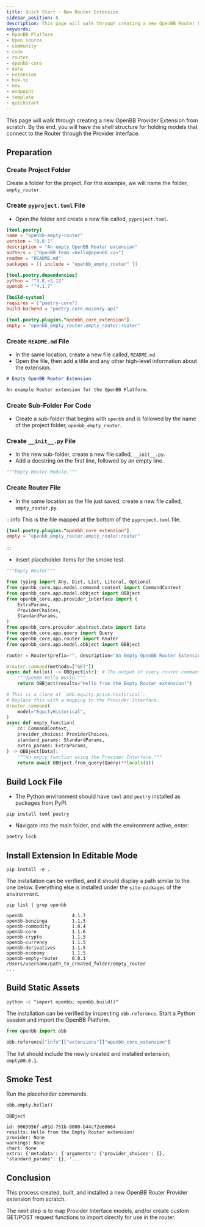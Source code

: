 ```yaml
---
title: Quick Start - New Router Extension
sidebar_position: 8
description: This page will walk through creating a new OpenBB Router Extension from scratch. By the end, you will have the shell structure for a new router path with custom endpoints.
keywords:
- OpenBB Platform
- Open source
- community
- code
- router
- openbb-core
- data
- extension
- how-to
- new
- endpoint
- template
- quickstart
---
```



<HeadTitle title="Quick Start - New Provider Extension - Getting Started - Development | OpenBB Platform Docs" />

This page will walk through creating a new OpenBB Provider Extension from scratch. By the end, you will have the shell structure for holding models that connect to the Router through the Provider Interface.

## Preparation

### Create Project Folder

Create a folder for the project. For this example, we will name the folder, `empty_router`.

### Create `pyproject.toml` File

- Open the folder and create a new file called, `pyproject.toml`.

```toml
[tool.poetry]
name = "openbb-empty-router"
version = "0.0.1"
description = "An empty OpenBB Router extension"
authors = ["OpenBB Team <hello@openbb.co>"]
readme = "README.md"
packages = [{ include = "openbb_empty_router" }]

[tool.poetry.dependencies]
python = "^3.8,<3.12"
openbb = "^4.1.7"

[build-system]
requires = ["poetry-core"]
build-backend = "poetry.core.masonry.api"

[tool.poetry.plugins."openbb_core_extension"]
empty = "openbb_empty_router.empty_router:router"
```

### Create `README.md` File

- In the same location, create a new file called, `README.md`.
- Open the file, then add a title and any other high-level information about the extension.

```markdown
# Empty OpenBB Router Extension

An example Router extension for the OpenBB Platform.
```

### Create Sub-Folder For Code

- Create a sub-folder that begins with `openbb` and is followed by the name of the project folder, `openbb_empty_router`.

### Create `__init__.py` File

- In the new sub-folder, create a new file called, `__init__.py`.
- Add a docstring on the first line, followed by an empty line.

```python
"""Empty Router Module."""

```

### Create Router File

- In the same location as the file just saved, create a new file called, `empty_router.py`.

:::info
This is the file mapped at the bottom of the `pyproject.toml` file.

```toml
[tool.poetry.plugins."openbb_core_extension"]
empty = "openbb_empty_router.empty_router:router"
```

:::

- Insert placeholder items for the smoke test.

```python
"""Empty Router"""

from typing import Any, Dict, List, Literal, Optional
from openbb_core.app.model.command_context import CommandContext
from openbb_core.app.model.obbject import OBBject
from openbb_core.app.provider_interface import (
    ExtraParams,
    ProviderChoices,
    StandardParams,
)
from openbb_core.provider.abstract.data import Data
from openbb_core.app.query import Query
from openbb_core.app.router import Router
from openbb_core.app.model.obbject import OBBject

router = Router(prefix="", description="An Empty OpenBB Router Extension.")

@router.command(methods=["GET"])
async def hello() -> OBBject[str]: # The output of every router command must be an instance of `OBBject`.
    """OpenBB Hello World."""
    return OBBject(results="Hello from the Empty Router extension!")

# This is a clone of `obb.equity.price.historical`.
# Replace this with a mapping to the Provider Interface.
@router.command(
    model="EquityHistorical",
)
async def empty_function(
    cc: CommandContext,
    provider_choices: ProviderChoices,
    standard_params: StandardParams,
    extra_params: ExtraParams,
) -> OBBject[Data]:
    """An empty function using the Provider Interface."""
    return await OBBject.from_query(Query(**locals()))
```

## Build Lock File

- The Python environment should have `toml` and `poetry` installed as packages from PyPI.

```console
pip install toml poetry
```

- Navigate into the main folder, and with the environment active, enter:

```console
poetry lock
```

## Install Extension In Editable Mode

```console
pip install -e .
```

The installation can be verified, and it should display a path similar to the one below.
Everything else is installed under the `site-packages` of the environment.

```console
pip list | grep openbb
```

```console
openbb                  4.1.7
openbb-benzinga         1.1.5
openbb-commodity        1.0.4
openbb-core             1.1.6
openbb-crypto           1.1.5
openbb-currency         1.1.5
openbb-derivatives      1.1.5
openbb-economy          1.1.5
openbb-empty-router     0.0.1        /Users/username/path_to_created_folder/empty_router
...
```

## Build Static Assets

```console
python -c "import openbb; openbb.build()"
```

The installation can be verified by inspecting `obb.reference`. Start a Python session and import the OpenBB Platform.

```python
from openbb import obb

obb.reference["info"]["extensions"]["openbb_core_extension"]
```

The list should include the newly created and installed extension, `empty@0.0.1`.

## Smoke Test

Run the placeholder commands.

```python
obb.empty.hello()
```

```console
OBBject

id: 0663956f-a01d-751b-8000-b44c72e60664
results: Hello from the Empty Router extension!
provider: None
warnings: None
chart: None
extra: {'metadata': {'arguments': {'provider_choices': {}, 'standard_params': {}, '...
```

## Conclusion

This process created, built, and installed a new OpenBB Router Provider extension from scratch.

The next step is to map Provider Interface models, and/or create custom GET/POST request functions to import directly for use in the router.
